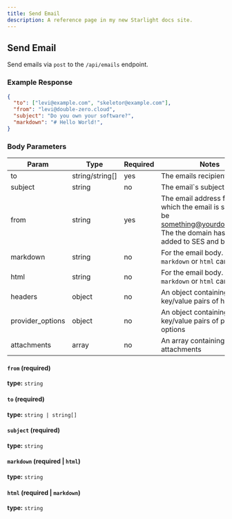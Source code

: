 ```yaml
---
title: Send Email
description: A reference page in my new Starlight docs site.
---
```


## Send Email

Send emails via `post` to the `/api/emails` endpoint.

### Example Response
```json copy
{
  "to": ["levi@example.com", "skeletor@example.com"],
  "from": "levi@double-zero.cloud",
  "subject": "Do you own your software?",
  "markdown": "# Hello World!",
}
```
### Body Parameters

| Param            | Type            | Required | Notes                                                                                                                                    |
|------------------|-----------------|----------|------------------------------------------------------------------------------------------------------------------------------------------|
| to               | string/string[] | yes      | The emails recipient(s)                                                                                                                  |
| subject          | string          | no       | The email`s subject field                                                                                                                |
| from             | string          | yes      | The email address from which the email is sent. Must be something@yourdomain.com. The the domain has to be added to SES and be verified. |
| markdown         | string          | no       | For the email body. Either `markdown` or `html` can be used.                                                                             |
| html             | string          | no       | For the email body. Either `markdown` or `html` can be used.                                                                             |
| headers          | object          | no       | An object containing key/value pairs of headers                                                                                          |
| provider_options | object          | no       | An object containing key/value pairs of provider options                                                                                 |
| attachments      | array           | no       | An array containing attachments                                                                                                          |

#### `from` (required)

**type:** `string`

#### `to` (required)

**type:** `string | string[]`

#### `subject` (required)

**type:** `string`


#### `markdown` (required | `html`)

**type:** `string`

#### `html` (required | `markdown`)

**type:** `string`

